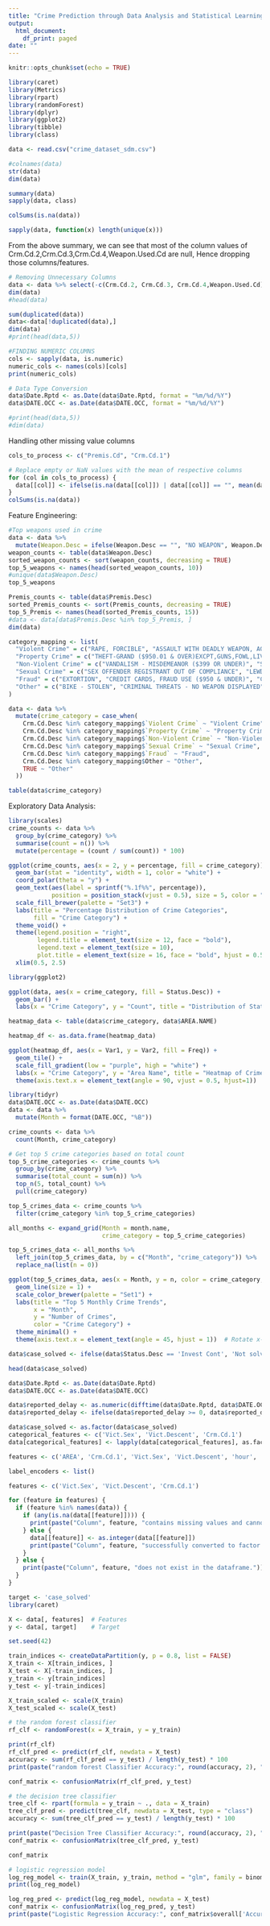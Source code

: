 ---
title: "Crime Prediction through Data Analysis and Statistical Learning "
output:
  html_document:
    df_print: paged
date: ""
---

```{r setup, include=FALSE}
knitr::opts_chunk$set(echo = TRUE)
```

```{r}

library(caret)
library(Metrics)
library(rpart)
library(randomForest)
library(dplyr)
library(ggplot2)
library(tibble)
library(class)
```

```{r cars}
data <- read.csv("crime_dataset_sdm.csv")
```

```{r}
#colnames(data)
str(data)
dim(data)
```

```{r}
summary(data)
sapply(data, class)
```

```{r}
colSums(is.na(data))
```
```{r}
sapply(data, function(x) length(unique(x)))
```

From the above summary, we can see that most of the column values of Crm.Cd.2,Crm.Cd.3,Crm.Cd.4,Weapon.Used.Cd are null, Hence dropping those columns/features.

```{r}
# Removing Unnecessary Columns
data <- data %>% select(-c(Crm.Cd.2, Crm.Cd.3, Crm.Cd.4,Weapon.Used.Cd))
dim(data)
#head(data)
```

```{r}
sum(duplicated(data))
data<-data[!duplicated(data),]
dim(data)
#print(head(data,5))
```

```{r}
#FINDING NUMERIC COLUMNS
cols <- sapply(data, is.numeric)
numeric_cols <- names(cols)[cols]
print(numeric_cols)
```

```{r}

# Data Type Conversion
data$Date.Rptd <- as.Date(data$Date.Rptd, format = "%m/%d/%Y")
data$DATE.OCC <- as.Date(data$DATE.OCC, format = "%m/%d/%Y")

#print(head(data,5))
#dim(data)
```

Handling other missing value columns

```{r}
cols_to_process <- c("Premis.Cd", "Crm.Cd.1")

# Replace empty or NaN values with the mean of respective columns
for (col in cols_to_process) {
  data[[col]] <- ifelse(is.na(data[[col]]) | data[[col]] == "", mean(data[[col]], na.rm = TRUE), data[[col]])
}
colSums(is.na(data))
```
Feature Engineering:
```{r}
#Top weapons used in crime
data <- data %>%
  mutate(Weapon.Desc = ifelse(Weapon.Desc == "", "NO WEAPON", Weapon.Desc))
weapon_counts <- table(data$Weapon.Desc)
sorted_weapon_counts <- sort(weapon_counts, decreasing = TRUE)
top_5_weapons <- names(head(sorted_weapon_counts, 10))
#unique(data$Weapon.Desc)
top_5_weapons
```

```{r}
Premis_counts <- table(data$Premis.Desc)
sorted_Premis_counts <- sort(Premis_counts, decreasing = TRUE)
top_5_Premis <- names(head(sorted_Premis_counts, 15))
#data <- data[data$Premis.Desc %in% top_5_Premis, ]
dim(data)
```

```{r}
category_mapping <- list(
  "Violent Crime" = c("RAPE, FORCIBLE", "ASSAULT WITH DEADLY WEAPON, AGGRAVATED ASSAULT", "ROBBERY", "BATTERY - SIMPLE ASSAULT", "CRIMINAL HOMICIDE", "RAPE, ATTEMPTED", "KIDNAPPING", "KIDNAPPING - GRAND ATTEMPT", "MANSLAUGHTER, NEGLIGENT"),
  "Property Crime" = c("THEFT-GRAND ($950.01 & OVER)EXCPT,GUNS,FOWL,LIVESTK,PROD", "BURGLARY", "BURGLARY FROM VEHICLE", "BURGLARY, ATTEMPTED", "VEHICLE - STOLEN", "VANDALISM - FELONY ($400 & OVER, ALL CHURCH VANDALISMS)", "THEFT FROM MOTOR VEHICLE - GRAND ($950.01 AND OVER)", "THEFT FROM MOTOR VEHICLE - PETTY ($950 & UNDER)", "THEFT FROM MOTOR VEHICLE - ATTEMPT", "BURGLARY FROM VEHICLE, ATTEMPTED", "TILL TAP - GRAND THEFT ($950.01 & OVER)", "AUTO REPAIR", "VEHICLE, STOLEN - OTHER (MOTORIZED SCOOTERS, BIKES, ETC)"),
  "Non-Violent Crime" = c("VANDALISM - MISDEMEANOR ($399 OR UNDER)", "SHOPLIFTING - PETTY THEFT ($950 & UNDER)", "SHOPLIFTING-GRAND THEFT ($950.01 & OVER)", "SHOPLIFTING - ATTEMPT", "THEFT PLAIN - PETTY ($950 & UNDER)", "THEFT FROM PERSON", "THEFT FROM PERSON - ATTEMPT", "SHOTS FIRED AT INHABITED DWELLING", "SHOTS FIRED AT MOVING VEHICLE", "DISCHARGE FIREARMS/SHOTS FIRED", "THEFT PLAIN - ATTEMPT", "CHILD STEALING", "DOCUMENT FORGERY / STOLEN FELONY", "EMBEZZLEMENT, GRAND THEFT ($950.01 & OVER)", "EMBEZZLEMENT, PETTY THEFT ($950 & UNDER)", "RECKLESS DRIVING", "THEFT, COIN MACHINE - PETTY ($950 & UNDER)", "THEFT, COIN MACHINE - ATTEMPT", "TILL TAP - PETTY ($950 & UNDER)", "PICKPOCKET", "PICKPOCKET, ATTEMPT", "PIMPING", "PANDERING", "CONSPIRACY", "CONTRIBUTING", "BOMB SCARE", "FALSE POLICE REPORT", "FAILURE TO YIELD", "DISTURBING THE PEACE", "DRIVING WITHOUT OWNER CONSENT (DWOC)", "DISRUPT SCHOOL", "CRUELTY TO ANIMALS", "ILLEGAL DUMPING", "LYNCHING - ATTEMPTED", "LYNCHING", "DRUNK ROLL", "BRIBERY", "INDECENT EXPOSURE", "DISHONEST EMPLOYEE - PETTY THEFT", "DISHONEST EMPLOYEE - GRAND THEFT", "DISHONEST EMPLOYEE ATTEMPTED THEFT", "DOCUMENT WORTHLESS ($200.01 & OVER)", "DOCUMENT WORTHLESS ($200 & UNDER)", "FALSE IMPRISONMENT", "FIREARMS RESTRAINING ORDER (FIREARMS RO)", "FIREARMS EMERGENCY PROTECTIVE ORDER (FIREARMS EPO)", "CONTEMPT OF COURT", "WEAPONS POSSESSION/BOMBING"),
  "Sexual Crime" = c("SEX OFFENDER REGISTRANT OUT OF COMPLIANCE", "LEWD CONDUCT", "CHILD PORNOGRAPHY", "LEWD/LASCIVIOUS ACTS WITH CHILD", "LEWD CONDUCT", "ORAL COPULATION", "SEX, UNLAWFUL (INC MUTUAL CONSENT, PENETRATION W/ FRGN OBJ)", "SODOMY/SEXUAL CONTACT B/W PENIS OF ONE PERS TO ANUS OTH"),
  "Fraud" = c("EXTORTION", "CREDIT CARDS, FRAUD USE ($950 & UNDER)", "CREDIT CARDS, FRAUD USE ($950.01 & OVER)", "EMBEZZLEMENT, PETTY THEFT ($950 & UNDER)", "EMBEZZLEMENT, GRAND THEFT ($950.01 & OVER)", "REPLICA FIREARMS (SALE, DISPLAY, MANUFACTURE OR DISTRIBUTE)", "BIGAMY", "COUNTERFEIT", "CRIMINAL HOMICIDE", "DISHONEST EMPLOYEE - PETTY THEFT", "DRUGS, TO A MINOR", "FORGERY, COUNTERFEITING", "FAILURE TO YIELD", "DOCUMENT WORTHLESS ($200.01 & OVER)", "DRIVING WITHOUT OWNER CONSENT (DWOC)", "FALSE POLICE REPORT", "FAILURE TO YIELD", "FIREARMS EMERGENCY PROTECTIVE ORDER (FIREARMS EPO)", "CHILD ABUSE (PHYSICAL) - AGGRAVATED ASSAULT", "FALSE IMPRISONMENT", "CHILD NEGLECT (SEE 300 W.I.C.)", "HUMAN TRAFFICKING - COMMERCIAL SEX ACTS", "DRUNK ROLL", "HUMAN TRAFFICKING - INVOLUNTARY SERVITUDE", "CHILD ANNOYING (17YRS & UNDER)", "CHILD ABANDONMENT"),
  "Other" = c("BIKE - STOLEN", "CRIMINAL THREATS - NO WEAPON DISPLAYED", "ARSON", "CHILD ABUSE (PHYSICAL) - SIMPLE ASSAULT", "DUI", "DOCUMENT FORGERY / STOLEN FELONY", "DOCUMENT WORTHLESS ($200.01 & OVER)", "DOCUMENT WORTHLESS ($200 & UNDER)", "DRIVING WITHOUT OWNER CONSENT (DWOC)", "DUI - FELONY", "DUI - MISDEMEANOR", "FALSE POLICE REPORT", "FIREARMS RESTRAINING ORDER (FIREARMS RO)", "CRIMINAL THREATS - NO WEAPON DISPLAYED", "HUMAN TRAFFICKING - COMMERCIAL SEX ACTS", "HUMAN TRAFFICKING - INVOLUNTARY SERVITUDE", "RECKLESS DRIVING", "CONTEMPT OF COURT", "DUI - FELONY", "DRUG PARAPHERNALIA", "DOCUMENT FORGERY / STOLEN FELONY")
)

data <- data %>%
  mutate(crime_category = case_when(
    Crm.Cd.Desc %in% category_mapping$`Violent Crime` ~ "Violent Crime",
    Crm.Cd.Desc %in% category_mapping$`Property Crime` ~ "Property Crime",
    Crm.Cd.Desc %in% category_mapping$`Non-Violent Crime` ~ "Non-Violent Crime",
    Crm.Cd.Desc %in% category_mapping$`Sexual Crime` ~ "Sexual Crime",
    Crm.Cd.Desc %in% category_mapping$`Fraud` ~ "Fraud",
    Crm.Cd.Desc %in% category_mapping$Other ~ "Other",
    TRUE ~ "Other"
  ))

table(data$crime_category)
```

Exploratory Data Analysis:
```{r}
library(scales) 
crime_counts <- data %>%
  group_by(crime_category) %>%
  summarise(count = n()) %>%
  mutate(percentage = (count / sum(count)) * 100)

ggplot(crime_counts, aes(x = 2, y = percentage, fill = crime_category)) +
  geom_bar(stat = "identity", width = 1, color = "white") +
  coord_polar(theta = "y") +
  geom_text(aes(label = sprintf("%.1f%%", percentage)), 
            position = position_stack(vjust = 0.5), size = 5, color = "black") +
  scale_fill_brewer(palette = "Set3") +
  labs(title = "Percentage Distribution of Crime Categories",
       fill = "Crime Category") +
  theme_void() +
  theme(legend.position = "right",
        legend.title = element_text(size = 12, face = "bold"),
        legend.text = element_text(size = 10),
        plot.title = element_text(size = 16, face = "bold", hjust = 0.5)) +
  xlim(0.5, 2.5)  
```
```{r}

library(ggplot2)

ggplot(data, aes(x = crime_category, fill = Status.Desc)) +
  geom_bar() +
  labs(x = "Crime Category", y = "Count", title = "Distribution of Status by Crime Category")

```
```{r}

heatmap_data <- table(data$crime_category, data$AREA.NAME)

heatmap_df <- as.data.frame(heatmap_data)

ggplot(heatmap_df, aes(x = Var1, y = Var2, fill = Freq)) +
  geom_tile() +
  scale_fill_gradient(low = "purple", high = "white") + 
  labs(x = "Crime Category", y = "Area Name", title = "Heatmap of Crime Category vs. Area Name") +
  theme(axis.text.x = element_text(angle = 90, vjust = 0.5, hjust=1))

```
```{r}
library(tidyr)
data$DATE.OCC <- as.Date(data$DATE.OCC)
data <- data %>%
  mutate(Month = format(DATE.OCC, "%B"))

crime_counts <- data %>%
  count(Month, crime_category)

# Get top 5 crime categories based on total count
top_5_crime_categories <- crime_counts %>%
  group_by(crime_category) %>%
  summarise(total_count = sum(n)) %>%
  top_n(5, total_count) %>%
  pull(crime_category)

top_5_crimes_data <- crime_counts %>%
  filter(crime_category %in% top_5_crime_categories)

all_months <- expand_grid(Month = month.name,
                          crime_category = top_5_crime_categories)

top_5_crimes_data <- all_months %>%
  left_join(top_5_crimes_data, by = c("Month", "crime_category")) %>%
  replace_na(list(n = 0))

ggplot(top_5_crimes_data, aes(x = Month, y = n, color = crime_category, group = crime_category)) +
  geom_line(size = 1) +
  scale_color_brewer(palette = "Set1") +
  labs(title = "Top 5 Monthly Crime Trends",
       x = "Month",
       y = "Number of Crimes",
       color = "Crime Category") +
  theme_minimal() +
  theme(axis.text.x = element_text(angle = 45, hjust = 1))  # Rotate x-axis labels for better readability

```

```{r}
data$case_solved <- ifelse(data$Status.Desc == 'Invest Cont', 'Not solved', 'Solved')

head(data$case_solved)

data$Date.Rptd <- as.Date(data$Date.Rptd)
data$DATE.OCC <- as.Date(data$DATE.OCC)

data$reported_delay <- as.numeric(difftime(data$Date.Rptd, data$DATE.OCC, units = "days"))
data$reported_delay <- ifelse(data$reported_delay >= 0, data$reported_delay, 0)
```

```{r}
data$case_solved <- as.factor(data$case_solved)
categorical_features <- c('Vict.Sex', 'Vict.Descent', 'Crm.Cd.1')
data[categorical_features] <- lapply(data[categorical_features], as.factor)

features <- c('AREA', 'Crm.Cd.1', 'Vict.Sex', 'Vict.Descent', 'hour', 'reported_delay')

label_encoders <- list()

features <- c('Vict.Sex', 'Vict.Descent', 'Crm.Cd.1')

for (feature in features) {
  if (feature %in% names(data)) {
    if (any(is.na(data[[feature]]))) {
      print(paste("Column", feature, "contains missing values and cannot be converted."))
    } else {
      data[[feature]] <- as.integer(data[[feature]])
      print(paste("Column", feature, "successfully converted to factor."))
    }
  } else {
    print(paste("Column", feature, "does not exist in the dataframe."))
  }
}
```



```{r}
target <- 'case_solved'
library(caret)

X <- data[, features]  # Features
y <- data[, target]    # Target

set.seed(42)

train_indices <- createDataPartition(y, p = 0.8, list = FALSE)
X_train <- X[train_indices, ]
X_test <- X[-train_indices, ]
y_train <- y[train_indices]
y_test <- y[-train_indices]

X_train_scaled <- scale(X_train)
X_test_scaled <- scale(X_test)
```

```{r}

# the random forest classifier
rf_clf <- randomForest(x = X_train, y = y_train)

print(rf_clf)
rf_clf_pred <- predict(rf_clf, newdata = X_test)
accuracy <- sum(rf_clf_pred == y_test) / length(y_test) * 100
print(paste("random forest Classifier Accuracy:", round(accuracy, 2), "%"))

conf_matrix <- confusionMatrix(rf_clf_pred, y_test)
```

```{r}

# the decision tree classifier
tree_clf <- rpart(formula = y_train ~ ., data = X_train)
tree_clf_pred <- predict(tree_clf, newdata = X_test, type = "class")
accuracy <- sum(tree_clf_pred == y_test) / length(y_test) * 100

print(paste("Decision Tree Classifier Accuracy:", round(accuracy, 2), "%"))
conf_matrix <- confusionMatrix(tree_clf_pred, y_test)

conf_matrix
```

```{r}
# logistic regression model
log_reg_model <- train(X_train, y_train, method = "glm", family = binomial)
print(log_reg_model)

log_reg_pred <- predict(log_reg_model, newdata = X_test)
conf_matrix <- confusionMatrix(log_reg_pred, y_test)
print(paste("Logistic Regression Accuracy:", conf_matrix$overall['Accuracy']))
```
